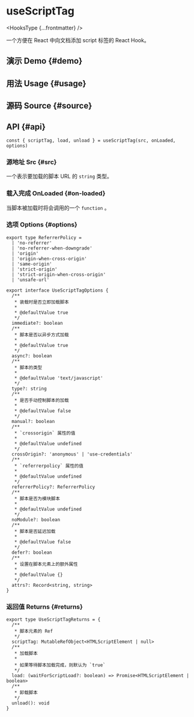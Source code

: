 # useScriptTag


<HooksType {...frontmatter} />

一个方便在 React 中向文档添加 script 标签的 React Hook。

## 演示 Demo \{#demo}


<App />

## 用法 Usage \{#usage}



## 源码 Source \{#source}


<Source />

## API \{#api}

```tsx
const { scriptTag, load, unload } = useScriptTag(src, onLoaded, options)
```

### 源地址 Src \{#src}

一个表示要加载的脚本 URL 的 `string` 类型。

### 载入完成 OnLoaded \{#on-loaded}

当脚本被加载时将会调用的一个 `function` 。

### 选项 Options \{#options}

```tsx
export type ReferrerPolicy =
  | 'no-referrer'
  | 'no-referrer-when-downgrade'
  | 'origin'
  | 'origin-when-cross-origin'
  | 'same-origin'
  | 'strict-origin'
  | 'strict-origin-when-cross-origin'
  | 'unsafe-url'

export interface UseScriptTagOptions {
  /**
   * 装载时是否立即加载脚本
   *
   * @defaultValue true
   */
  immediate?: boolean
  /**
   * 脚本是否以异步方式加载
   *
   * @defaultValue true
   */
  async?: boolean
  /**
   * 脚本的类型
   *
   * @defaultValue 'text/javascript'
   */
  type?: string
  /**
   * 是否手动控制脚本的加载
   *
   * @defaultValue false
   */
  manual?: boolean
  /**
   * `crossorigin` 属性的值
   *
   * @defaultValue undefined
   */
  crossOrigin?: 'anonymous' | 'use-credentials'
  /**
   * `referrerpolicy` 属性的值
   *
   * @defaultValue undefined
   */
  referrerPolicy?: ReferrerPolicy
  /**
   * 脚本是否为模块脚本
   *
   * @defaultValue undefined
   */
  noModule?: boolean
  /**
   * 脚本是否延迟加载
   *
   * @defaultValue false
   */
  defer?: boolean
  /**
   * 设置在脚本元素上的额外属性
   *
   * @defaultValue {}
   */
  attrs?: Record<string, string>
}
```

### 返回值 Returns \{#returns}

```tsx
export type UseScriptTagReturns = {
  /**
   * 脚本元素的 Ref
   */
  scriptTag: MutableRefObject<HTMLScriptElement | null>
  /**
   * 加载脚本
   *
   * 如果等待脚本加载完成，则默认为 `true`
   */
  load: (waitForScriptLoad?: boolean) => Promise<HTMLScriptElement | boolean>
  /**
   * 卸载脚本
   */
  unload(): void
}
```
